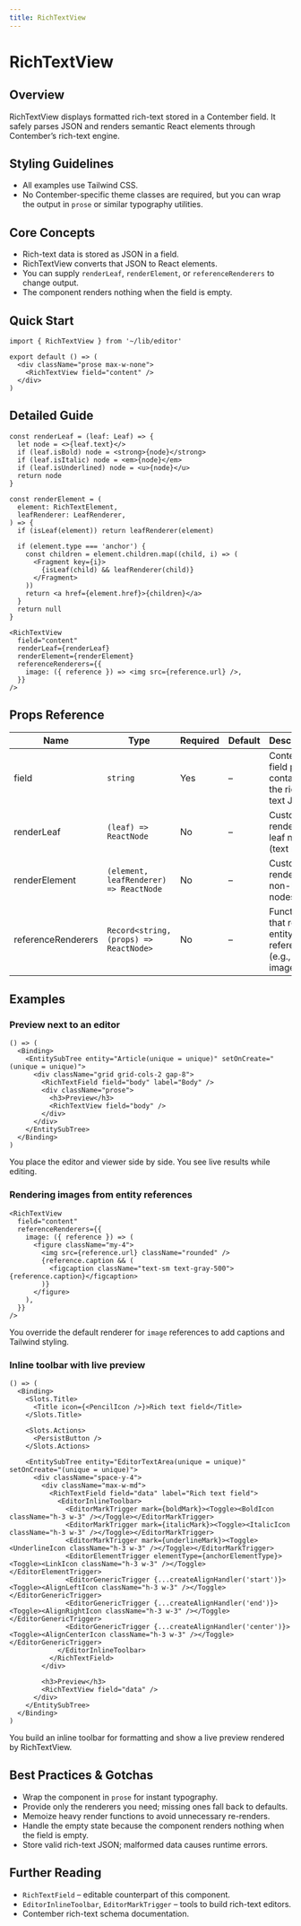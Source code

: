 ```yaml
---
title: RichTextView
---
```


<!-- Edited by human: false -->
<!-- Examples count: 3 -->
<!-- Source examples: 2 -->
<!-- Playground examples: 1 -->
<!-- External examples: 0 -->
<!-- Import examples: 1 -->

# RichTextView

## Overview
RichTextView displays formatted rich-text stored in a Contember field.
It safely parses JSON and renders semantic React elements through Contember’s rich-text engine.

## Styling Guidelines
* All examples use Tailwind CSS.
* No Contember-specific theme classes are required, but you can wrap the output in `prose` or similar typography utilities.

## Core Concepts
* Rich-text data is stored as JSON in a field.
* RichTextView converts that JSON to React elements.
* You can supply `renderLeaf`, `renderElement`, or `referenceRenderers` to change output.
* The component renders nothing when the field is empty.

## Quick Start
```tsx
import { RichTextView } from '~/lib/editor'

export default () => (
  <div className="prose max-w-none">
    <RichTextView field="content" />
  </div>
)
```

## Detailed Guide
```tsx
const renderLeaf = (leaf: Leaf) => {
  let node = <>{leaf.text}</>
  if (leaf.isBold) node = <strong>{node}</strong>
  if (leaf.isItalic) node = <em>{node}</em>
  if (leaf.isUnderlined) node = <u>{node}</u>
  return node
}

const renderElement = (
  element: RichTextElement,
  leafRenderer: LeafRenderer,
) => {
  if (isLeaf(element)) return leafRenderer(element)

  if (element.type === 'anchor') {
    const children = element.children.map((child, i) => (
      <Fragment key={i}>
        {isLeaf(child) && leafRenderer(child)}
      </Fragment>
    ))
    return <a href={element.href}>{children}</a>
  }
  return null
}

<RichTextView
  field="content"
  renderLeaf={renderLeaf}
  renderElement={renderElement}
  referenceRenderers={{
    image: ({ reference }) => <img src={reference.url} />,
  }}
/>
```

## Props Reference
| Name | Type | Required | Default | Description |
|------|------|----------|---------|-------------|
| field | `string` | Yes | – | Contember field path containing the rich-text JSON. |
| renderLeaf | `(leaf) => ReactNode` | No | – | Custom renderer for leaf nodes (text runs). |
| renderElement | `(element, leafRenderer) => ReactNode` | No | – | Custom renderer for non-leaf nodes. |
| referenceRenderers | `Record<string, (props) => ReactNode>` | No | – | Functions that render entity references (e.g., images). |
## Examples

### Preview next to an editor
```tsx
() => (
  <Binding>
    <EntitySubTree entity="Article(unique = unique)" setOnCreate="(unique = unique)">
      <div className="grid grid-cols-2 gap-8">
        <RichTextField field="body" label="Body" />
        <div className="prose">
          <h3>Preview</h3>
          <RichTextView field="body" />
        </div>
      </div>
    </EntitySubTree>
  </Binding>
)
```
You place the editor and viewer side by side. You see live results while editing.

### Rendering images from entity references
```tsx
<RichTextView
  field="content"
  referenceRenderers={{
    image: ({ reference }) => (
      <figure className="my-4">
        <img src={reference.url} className="rounded" />
        {reference.caption && (
          <figcaption className="text-sm text-gray-500">{reference.caption}</figcaption>
        )}
      </figure>
    ),
  }}
/>
```
You override the default renderer for `image` references to add captions and Tailwind styling.

### Inline toolbar with live preview
```tsx
() => (
  <Binding>
    <Slots.Title>
      <Title icon={<PencilIcon />}>Rich text field</Title>
    </Slots.Title>

    <Slots.Actions>
      <PersistButton />
    </Slots.Actions>

    <EntitySubTree entity="EditorTextArea(unique = unique)" setOnCreate="(unique = unique)">
      <div className="space-y-4">
        <div className="max-w-md">
          <RichTextField field="data" label="Rich text field">
            <EditorInlineToolbar>
              <EditorMarkTrigger mark={boldMark}><Toggle><BoldIcon className="h-3 w-3" /></Toggle></EditorMarkTrigger>
              <EditorMarkTrigger mark={italicMark}><Toggle><ItalicIcon className="h-3 w-3" /></Toggle></EditorMarkTrigger>
              <EditorMarkTrigger mark={underlineMark}><Toggle><UnderlineIcon className="h-3 w-3" /></Toggle></EditorMarkTrigger>
              <EditorElementTrigger elementType={anchorElementType}><Toggle><LinkIcon className="h-3 w-3" /></Toggle></EditorElementTrigger>
              <EditorGenericTrigger {...createAlignHandler('start')}><Toggle><AlignLeftIcon className="h-3 w-3" /></Toggle></EditorGenericTrigger>
              <EditorGenericTrigger {...createAlignHandler('end')}><Toggle><AlignRightIcon className="h-3 w-3" /></Toggle></EditorGenericTrigger>
              <EditorGenericTrigger {...createAlignHandler('center')}><Toggle><AlignCenterIcon className="h-3 w-3" /></Toggle></EditorGenericTrigger>
            </EditorInlineToolbar>
          </RichTextField>
        </div>

        <h3>Preview</h3>
        <RichTextView field="data" />
      </div>
    </EntitySubTree>
  </Binding>
)
```
You build an inline toolbar for formatting and show a live preview rendered by RichTextView.

## Best Practices & Gotchas
* Wrap the component in `prose` for instant typography.
* Provide only the renderers you need; missing ones fall back to defaults.
* Memoize heavy render functions to avoid unnecessary re-renders.
* Handle the empty state because the component renders nothing when the field is empty.
* Store valid rich-text JSON; malformed data causes runtime errors.

## Further Reading
* `RichTextField` – editable counterpart of this component.
* `EditorInlineToolbar`, `EditorMarkTrigger` – tools to build rich-text editors.
* Contember rich-text schema documentation.

<!-- End of Generated Documentation -->
